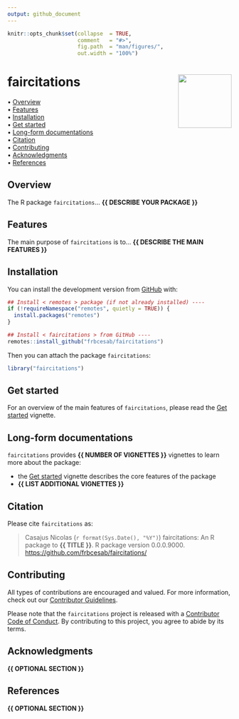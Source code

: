 ```yaml
---
output: github_document
---
```


<!-- README.md is generated from README.Rmd. Please edit that file -->


```r
knitr::opts_chunk$set(collapse  = TRUE,
                      comment   = "#>",
                      fig.path  = "man/figures/",
                      out.width = "100%")
```



faircitations <img src="man/figures/package-sticker.png" align="right" style="float:right; height:120px;"/>
=========================================================

<!-- badges: start -->
<!-- badges: end -->



<p align="left">
  • <a href="#overview">Overview</a><br>
  • <a href="#features">Features</a><br>
  • <a href="#installation">Installation</a><br>
  • <a href="#get-started">Get started</a><br>
  • <a href="#long-form-documentations">Long-form documentations</a><br>
  • <a href="#citation">Citation</a><br>
  • <a href="#contributing">Contributing</a><br>
  • <a href="#acknowledgments">Acknowledgments</a><br>
  • <a href="#references">References</a>
</p>



## Overview


The R package `faircitations`... **{{ DESCRIBE YOUR PACKAGE }}**



## Features

The main purpose of `faircitations` is to... **{{ DESCRIBE THE MAIN FEATURES }}**



## Installation

You can install the development version from [GitHub](https://github.com/) with:

```r
## Install < remotes > package (if not already installed) ----
if (!requireNamespace("remotes", quietly = TRUE)) {
  install.packages("remotes")
}

## Install < faircitations > from GitHub ----
remotes::install_github("frbcesab/faircitations")
```

Then you can attach the package `faircitations`:

```r
library("faircitations")
```



## Get started

For an overview of the main features of `faircitations`, please read the 
[Get started](https://frbcesab.github.io/faircitations/articles/faircitations.html)
vignette.



## Long-form documentations

`faircitations` provides **{{ NUMBER OF VIGNETTES }}** vignettes to learn more about the package:

- the [Get started](https://frbcesab.github.io/faircitations/articles/faircitations.html)
vignette describes the core features of the package
- **{{ LIST ADDITIONAL VIGNETTES }}**



## Citation

Please cite `faircitations` as: 

> Casajus Nicolas (`r format(Sys.Date(), "%Y")`) faircitations: An R 
package to **{{ TITLE }}**. R package version 0.0.0.9000. 
<https://github.com/frbcesab/faircitations/>



## Contributing

All types of contributions are encouraged and valued. For more information, 
check out our [Contributor Guidelines](https://github.com/frbcesab/faircitations/blob/main/CONTRIBUTING.md).

Please note that the `faircitations` project is released with a 
[Contributor Code of Conduct](https://contributor-covenant.org/version/2/1/CODE_OF_CONDUCT.html). 
By contributing to this project, you agree to abide by its terms.



## Acknowledgments

**{{ OPTIONAL SECTION }}**



## References

**{{ OPTIONAL SECTION }}**
